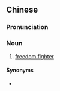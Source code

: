{{also|自由战士}}
==Chinese==
{{zh-forms|s=自由战士|type=22}}

===Pronunciation===
{{zh-pron
|m=zìyóu zhànshì
|cat=n
}}

===Noun===
{{zh-noun}}

# [[freedom fighter]]

====Synonyms====
* {{zh-l|自由鬥士}}